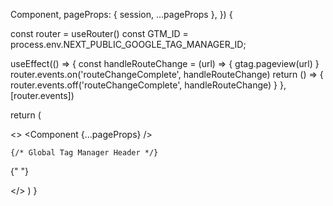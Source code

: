 

  Component,
  pageProps: { session, ...pageProps },
  }) {
  
  const router = useRouter()
  const GTM_ID = process.env.NEXT_PUBLIC_GOOGLE_TAG_MANAGER_ID;

  useEffect(() => {
    const handleRouteChange = (url) => {
      gtag.pageview(url)
    }
    router.events.on('routeChangeComplete', handleRouteChange)
    return () => {
      router.events.off('routeChangeComplete', handleRouteChange)
    }
  }, [router.events])

  return (

  <>
    <SessionProvider session={session}>
      <Component {...pageProps} />
    </SessionProvider>

    {/* Global Tag Manager Header */}

  {" "}

  <Script
    id="google-tag-manager-header"
    strategy="beforeInteractive"
    dangerouslySetInnerHTML={{
      __html: `
      (function(w,d,s,l,i){w[l]=w[l]||[];w[l].push({'gtm.start':
      new Date().getTime(),event:'gtm.js'});var f=d.getElementsByTagName(s)[0],
      j=d.createElement(s),dl=l!='dataLayer'?'&l='+l:'';j.async=true;j.src=
      'https://www.googletagmanager.com/gtm.js?id='+i+dl;f.parentNode.insertBefore(j,f);
      })(window,document,'script','dataLayer','${GTM_ID}');
      `,
    }}
  />

    {/* Global Tag Manager Body */}

  <Script id="google-tag-manager" strategy="afterInteractive">
    <iframe
      src="https://www.googletagmanager.com/ns.html?id=${GTM_ID}"
      height="0"
      width="0"
      style="display:none;visibility:hidden"
    ></iframe>
  </Script>
  </>
  )
}